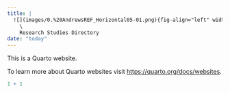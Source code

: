 ```yaml
---
title: |
  ![](images/0.%20AndrewsREF_Horizontal05-01.png){fig-align="left" width="273"}  \  
    \  
    Research Studies Directory
date: "today"
---
```


This is a Quarto website.

To learn more about Quarto websites visit <https://quarto.org/docs/websites>.

```r
1 + 1
```
